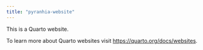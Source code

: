 ```yaml
---
title: "pyranhia-website"
---
```


This is a Quarto website.

To learn more about Quarto websites visit <https://quarto.org/docs/websites>.
